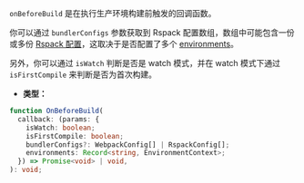 `onBeforeBuild` 是在执行生产环境构建前触发的回调函数。

你可以通过 `bundlerConfigs` 参数获取到 Rspack 配置数组，数组中可能包含一份或多份 [Rspack 配置](https://rspack.dev/config/)，这取决于是否配置了多个 [environments](/config/environments)。

另外，你可以通过 `isWatch` 判断是否是 watch 模式，并在 watch 模式下通过 `isFirstCompile` 来判断是否为首次构建。

- **类型：**

```ts
function OnBeforeBuild(
  callback: (params: {
    isWatch: boolean;
    isFirstCompile: boolean;
    bundlerConfigs?: WebpackConfig[] | RspackConfig[];
    environments: Record<string, EnvironmentContext>;
  }) => Promise<void> | void,
): void;
```
